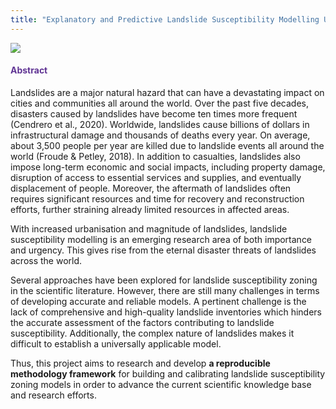 ```yaml
---
title: "Explanatory and Predictive Landslide Susceptibility Modelling Using Statistical and Machine Learning Techniques: Case Study of Valtellina Valley, Italy" 
---
```


![](images/landslides%20(4).png)

::: {style="color: #603494;"}
#### **Abstract** {style="color: #603494;"}
:::

Landslides are a major natural hazard that can have a devastating impact on cities and communities all around the world. Over the past five decades, disasters caused by landslides have become ten times more frequent (Cendrero et al., 2020). Worldwide, landslides cause billions of dollars in infrastructural damage and thousands of deaths every year. On average, about 3,500 people per year are killed due to landslide events all around the world (Froude & Petley, 2018). In addition to casualties, landslides also impose long-term economic and social impacts, including property damage, disruption of access to essential services and supplies, and eventually displacement of people. Moreover, the aftermath of landslides often requires significant resources and time for recovery and reconstruction efforts, further straining already limited resources in affected areas.

With increased urbanisation and magnitude of landslides, landslide susceptibility modelling is an emerging research area of both importance and urgency. This gives rise from the eternal disaster threats of landslides across the world.

Several approaches have been explored for landslide susceptibility zoning in the scientific literature. However, there are still many challenges in terms of developing accurate and reliable models. A pertinent challenge is the lack of comprehensive and high-quality landslide inventories which hinders the accurate assessment of the factors contributing to landslide susceptibility. Additionally, the complex nature of landslides makes it difficult to establish a universally applicable model.

Thus, this project aims to research and develop **a reproducible methodology framework** for building and calibrating landslide susceptibility zoning models in order to advance the current scientific knowledge base and research efforts.
